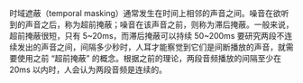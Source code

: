 时域遮蔽（temporal masking）通常发生在时间上相邻的声音之间。噪音在欲听到的声音之后，称为超前掩蔽；噪音在该声音之前，则称为滞后掩蔽。一般来说，超前掩蔽很短，只有 5~20ms，而滞后掩蔽可以持续 50~200ms
要研究两段不连续发出的声音之间，间隔多少秒时，人耳才能察觉到它们是间断播放的声音，就需要使用之前 “超前掩蔽” 的概念。根据之前的理论，两段音频播放的间隔至少在 20ms 以内时，人会认为两段音频是连续的。
